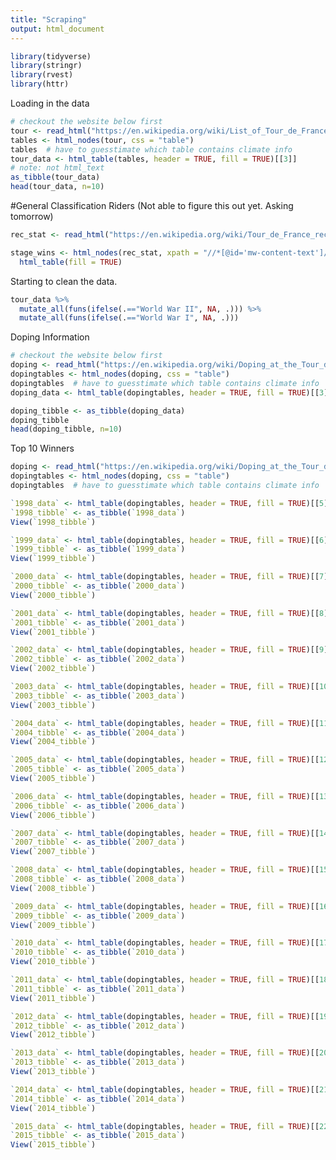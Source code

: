 ```yaml
---
title: "Scraping"
output: html_document
---
```

```r
library(tidyverse)
library(stringr)
library(rvest)
library(httr)
```

Loading in the data

```r
# checkout the website below first
tour <- read_html("https://en.wikipedia.org/wiki/List_of_Tour_de_France_general_classification_winners")
tables <- html_nodes(tour, css = "table") 
tables  # have to guesstimate which table contains climate info
tour_data <- html_table(tables, header = TRUE, fill = TRUE)[[3]]    
# note: not html_text
as_tibble(tour_data)
head(tour_data, n=10)
```


#General Classification Riders
(Not able to figure this out yet. Asking tomorrow)

```r
rec_stat <- read_html("https://en.wikipedia.org/wiki/Tour_de_France_records_and_statistics#Stage_wins_per_rider")

stage_wins <- html_nodes(rec_stat, xpath = "//*[@id='mw-content-text']/div/table[3]")%>%
  html_table(fill = TRUE)  


```

Starting to clean the data. 

```r
tour_data %>%
  mutate_all(funs(ifelse(.=="World War II", NA, .))) %>%
  mutate_all(funs(ifelse(.=="World War I", NA, .)))

```



Doping Information
```r
# checkout the website below first
doping <- read_html("https://en.wikipedia.org/wiki/Doping_at_the_Tour_de_France")
dopingtables <- html_nodes(doping, css = "table") 
dopingtables  # have to guesstimate which table contains climate info
doping_data <- html_table(dopingtables, header = TRUE, fill = TRUE)[[3]]    

doping_tibble <- as_tibble(doping_data)
doping_tibble
head(doping_tibble, n=10)
```


Top 10 Winners
```r
doping <- read_html("https://en.wikipedia.org/wiki/Doping_at_the_Tour_de_France")
dopingtables <- html_nodes(doping, css = "table") 
dopingtables  # have to guesstimate which table contains climate info

`1998_data` <- html_table(dopingtables, header = TRUE, fill = TRUE)[[5]]
`1998_tibble` <- as_tibble(`1998_data`)
View(`1998_tibble`)

`1999_data` <- html_table(dopingtables, header = TRUE, fill = TRUE)[[6]]
`1999_tibble` <- as_tibble(`1999_data`)
View(`1999_tibble`)

`2000_data` <- html_table(dopingtables, header = TRUE, fill = TRUE)[[7]]
`2000_tibble` <- as_tibble(`2000_data`)
View(`2000_tibble`)

`2001_data` <- html_table(dopingtables, header = TRUE, fill = TRUE)[[8]]
`2001_tibble` <- as_tibble(`2001_data`)
View(`2001_tibble`)

`2002_data` <- html_table(dopingtables, header = TRUE, fill = TRUE)[[9]]
`2002_tibble` <- as_tibble(`2002_data`)
View(`2002_tibble`)

`2003_data` <- html_table(dopingtables, header = TRUE, fill = TRUE)[[10]]
`2003_tibble` <- as_tibble(`2003_data`)
View(`2003_tibble`)

`2004_data` <- html_table(dopingtables, header = TRUE, fill = TRUE)[[11]]
`2004_tibble` <- as_tibble(`2004_data`)
View(`2004_tibble`)

`2005_data` <- html_table(dopingtables, header = TRUE, fill = TRUE)[[12]]
`2005_tibble` <- as_tibble(`2005_data`)
View(`2005_tibble`)

`2006_data` <- html_table(dopingtables, header = TRUE, fill = TRUE)[[13]]
`2006_tibble` <- as_tibble(`2006_data`)
View(`2006_tibble`)

`2007_data` <- html_table(dopingtables, header = TRUE, fill = TRUE)[[14]]
`2007_tibble` <- as_tibble(`2007_data`)
View(`2007_tibble`)

`2008_data` <- html_table(dopingtables, header = TRUE, fill = TRUE)[[15]]
`2008_tibble` <- as_tibble(`2008_data`)
View(`2008_tibble`)

`2009_data` <- html_table(dopingtables, header = TRUE, fill = TRUE)[[16]]
`2009_tibble` <- as_tibble(`2009_data`)
View(`2009_tibble`)

`2010_data` <- html_table(dopingtables, header = TRUE, fill = TRUE)[[17]]
`2010_tibble` <- as_tibble(`2010_data`)
View(`2010_tibble`)

`2011_data` <- html_table(dopingtables, header = TRUE, fill = TRUE)[[18]]
`2011_tibble` <- as_tibble(`2011_data`)
View(`2011_tibble`)

`2012_data` <- html_table(dopingtables, header = TRUE, fill = TRUE)[[19]]
`2012_tibble` <- as_tibble(`2012_data`)
View(`2012_tibble`)

`2013_data` <- html_table(dopingtables, header = TRUE, fill = TRUE)[[20]]
`2013_tibble` <- as_tibble(`2013_data`)
View(`2013_tibble`)

`2014_data` <- html_table(dopingtables, header = TRUE, fill = TRUE)[[21]]
`2014_tibble` <- as_tibble(`2014_data`)
View(`2014_tibble`)

`2015_data` <- html_table(dopingtables, header = TRUE, fill = TRUE)[[22]]
`2015_tibble` <- as_tibble(`2015_data`)
View(`2015_tibble`)
```


